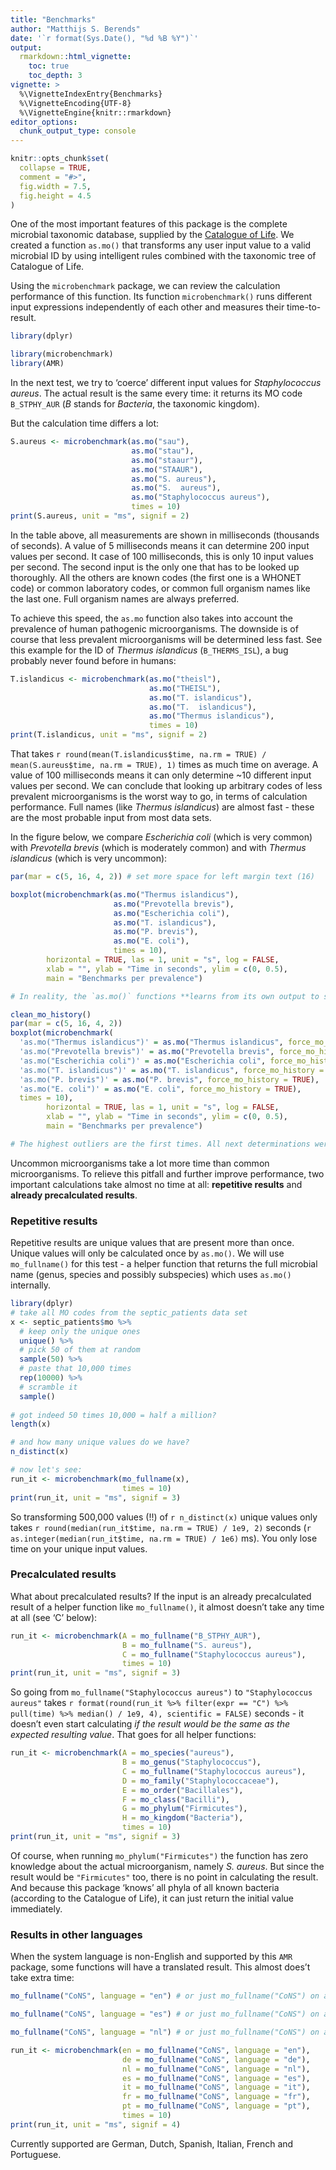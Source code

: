 ```yaml
---
title: "Benchmarks"
author: "Matthijs S. Berends"
date: '`r format(Sys.Date(), "%d %B %Y")`'
output: 
  rmarkdown::html_vignette:
    toc: true
    toc_depth: 3
vignette: >
  %\VignetteIndexEntry{Benchmarks}
  %\VignetteEncoding{UTF-8}
  %\VignetteEngine{knitr::rmarkdown}
editor_options: 
  chunk_output_type: console
---
```


```r
knitr::opts_chunk$set(
  collapse = TRUE,
  comment = "#>",
  fig.width = 7.5,
  fig.height = 4.5
)
```

One of the most important features of this package is the complete microbial taxonomic database, supplied by the [Catalogue of Life](http://catalogueoflife.org). We created a function `as.mo()` that transforms any user input value to a valid microbial ID by using intelligent rules combined with the taxonomic tree of Catalogue of Life.

Using the `microbenchmark` package, we can review the calculation performance of this function. Its function `microbenchmark()` runs different input expressions independently of each other and measures their time-to-result.

```r
library(dplyr)
```

```r
library(microbenchmark)
library(AMR)
```

In the next test, we try to 'coerce' different input values for *Staphylococcus aureus*. The actual result is the same every time: it returns its MO code `B_STPHY_AUR` (*B* stands for *Bacteria*, the taxonomic kingdom). 

But the calculation time differs a lot:

```r
S.aureus <- microbenchmark(as.mo("sau"),
                           as.mo("stau"),
                           as.mo("staaur"),
                           as.mo("STAAUR"),
                           as.mo("S. aureus"),
                           as.mo("S.  aureus"),
                           as.mo("Staphylococcus aureus"),
                           times = 10)
print(S.aureus, unit = "ms", signif = 2)
```

In the table above, all measurements are shown in milliseconds (thousands of seconds). A value of 5 milliseconds means it can determine 200 input values per second. It case of 100 milliseconds, this is only 10 input values per second. The second input is the only one that has to be looked up thoroughly. All the others are known codes (the first one is a WHONET code) or common laboratory codes, or common full organism names like the last one. Full organism names are always preferred.

To achieve this speed, the `as.mo` function also takes into account the prevalence of human pathogenic microorganisms. The downside is of course that less prevalent microorganisms will be determined less fast. See this example for the ID of *Thermus islandicus* (`B_THERMS_ISL`), a bug probably never found before in humans:

```r
T.islandicus <- microbenchmark(as.mo("theisl"),
                               as.mo("THEISL"),
                               as.mo("T. islandicus"),
                               as.mo("T.  islandicus"),
                               as.mo("Thermus islandicus"),
                               times = 10)
print(T.islandicus, unit = "ms", signif = 2)
```

That takes `r round(mean(T.islandicus$time, na.rm = TRUE) / mean(S.aureus$time, na.rm = TRUE), 1)` times as much time on average. A value of 100 milliseconds means it can only determine ~10 different input values per second. We can conclude that looking up arbitrary codes of less prevalent microorganisms is the worst way to go, in terms of calculation performance. Full names (like *Thermus islandicus*) are almost fast - these are the most probable input from most data sets.

In the figure below, we compare *Escherichia coli* (which is very common) with *Prevotella brevis* (which is moderately common) and with *Thermus islandicus* (which is very uncommon):

```r
par(mar = c(5, 16, 4, 2)) # set more space for left margin text (16)

boxplot(microbenchmark(as.mo("Thermus islandicus"),
                       as.mo("Prevotella brevis"),
                       as.mo("Escherichia coli"),
                       as.mo("T. islandicus"),
                       as.mo("P. brevis"),
                       as.mo("E. coli"),
                       times = 10),
        horizontal = TRUE, las = 1, unit = "s", log = FALSE,
        xlab = "", ylab = "Time in seconds", ylim = c(0, 0.5),
        main = "Benchmarks per prevalence")
```


```r
# In reality, the `as.mo()` functions **learns from its own output to speed up determinations for next times**. In above figure, this effect was disabled to show the difference with the boxplot below - when you would use `as.mo()` yourself:

clean_mo_history()
par(mar = c(5, 16, 4, 2))
boxplot(microbenchmark(
  'as.mo("Thermus islandicus")' = as.mo("Thermus islandicus", force_mo_history = TRUE),
  'as.mo("Prevotella brevis")' = as.mo("Prevotella brevis", force_mo_history = TRUE),
  'as.mo("Escherichia coli")' = as.mo("Escherichia coli", force_mo_history = TRUE),
  'as.mo("T. islandicus")' = as.mo("T. islandicus", force_mo_history = TRUE),
  'as.mo("P. brevis")' = as.mo("P. brevis", force_mo_history = TRUE),
  'as.mo("E. coli")' = as.mo("E. coli", force_mo_history = TRUE),
  times = 10),
        horizontal = TRUE, las = 1, unit = "s", log = FALSE,
        xlab = "", ylab = "Time in seconds", ylim = c(0, 0.5),
        main = "Benchmarks per prevalence")

# The highest outliers are the first times. All next determinations were done in only thousands of seconds. For now, learning only works per session. If R is closed or terminated, the algorithms reset. This will probably be resolved in a next version.
```

Uncommon microorganisms take a lot more time than common microorganisms. To relieve this pitfall and further improve performance, two important calculations take almost no time at all: **repetitive results** and **already precalculated results**.

### Repetitive results

Repetitive results are unique values that are present more than once. Unique values will only be calculated once by `as.mo()`. We will use `mo_fullname()` for this test - a helper function that returns the full microbial name (genus, species and possibly subspecies) which uses `as.mo()` internally.

```r
library(dplyr)
# take all MO codes from the septic_patients data set
x <- septic_patients$mo %>%
  # keep only the unique ones
  unique() %>%
  # pick 50 of them at random
  sample(50) %>%
  # paste that 10,000 times
  rep(10000) %>%
  # scramble it
  sample()
  
# got indeed 50 times 10,000 = half a million?
length(x)

# and how many unique values do we have?
n_distinct(x)

# now let's see:
run_it <- microbenchmark(mo_fullname(x),
                         times = 10)
print(run_it, unit = "ms", signif = 3)
```

So transforming 500,000 values (!!) of `r n_distinct(x)` unique values only takes `r round(median(run_it$time, na.rm = TRUE) / 1e9, 2)` seconds (`r as.integer(median(run_it$time, na.rm = TRUE) / 1e6)` ms). You only lose time on your unique input values.

### Precalculated results

What about precalculated results? If the input is an already precalculated result of a helper function like `mo_fullname()`, it almost doesn't take any time at all (see 'C' below):

```r
run_it <- microbenchmark(A = mo_fullname("B_STPHY_AUR"),
                         B = mo_fullname("S. aureus"),
                         C = mo_fullname("Staphylococcus aureus"),
                         times = 10)
print(run_it, unit = "ms", signif = 3)
```

So going from `mo_fullname("Staphylococcus aureus")` to `"Staphylococcus aureus"` takes `r format(round(run_it %>% filter(expr == "C") %>% pull(time) %>% median() / 1e9, 4), scientific = FALSE)` seconds - it doesn't even start calculating *if the result would be the same as the expected resulting value*. That goes for all helper functions:

```r
run_it <- microbenchmark(A = mo_species("aureus"),
                         B = mo_genus("Staphylococcus"),
                         C = mo_fullname("Staphylococcus aureus"),
                         D = mo_family("Staphylococcaceae"),
                         E = mo_order("Bacillales"),
                         F = mo_class("Bacilli"),
                         G = mo_phylum("Firmicutes"),
                         H = mo_kingdom("Bacteria"),
                         times = 10)
print(run_it, unit = "ms", signif = 3)
```

Of course, when running `mo_phylum("Firmicutes")` the function has zero knowledge about the actual microorganism, namely *S. aureus*. But since the result would be `"Firmicutes"` too, there is no point in calculating the result. And because this package 'knows' all phyla of all known bacteria (according to the Catalogue of Life), it can just return the initial value immediately.

### Results in other languages

When the system language is non-English and supported by this `AMR` package, some functions will have a translated result. This almost does't take extra time:

```r
mo_fullname("CoNS", language = "en") # or just mo_fullname("CoNS") on an English system

mo_fullname("CoNS", language = "es") # or just mo_fullname("CoNS") on a Spanish system

mo_fullname("CoNS", language = "nl") # or just mo_fullname("CoNS") on a Dutch system

run_it <- microbenchmark(en = mo_fullname("CoNS", language = "en"),
                         de = mo_fullname("CoNS", language = "de"),
                         nl = mo_fullname("CoNS", language = "nl"),
                         es = mo_fullname("CoNS", language = "es"),
                         it = mo_fullname("CoNS", language = "it"),
                         fr = mo_fullname("CoNS", language = "fr"),
                         pt = mo_fullname("CoNS", language = "pt"),
                         times = 10)
print(run_it, unit = "ms", signif = 4)
```

Currently supported are German, Dutch, Spanish, Italian, French and Portuguese.
